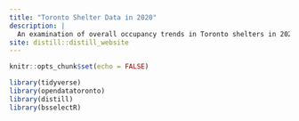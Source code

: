```yaml
---
title: "Toronto Shelter Data in 2020"
description: |
  An examination of overall occupancy trends in Toronto shelters in 2020.
site: distill::distill_website
---
```


```r
knitr::opts_chunk$set(echo = FALSE)

library(tidyverse)
library(opendatatoronto)
library(distill)
library(bsselectR)

```

```r

```

